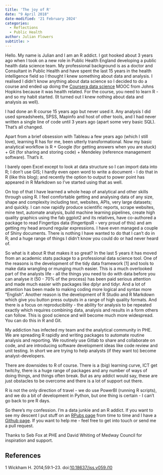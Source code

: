 ```yaml
---
title: 'The joy of R'
date: "9 April 2018"
date-modified: '21 February 2024'
categories:
  - Reflections
  - Public Health
author: Julian Flowers
subtitle: >
---
```


Hello. My name is Julian and I am an R addict. I got hooked about 3 years ago when I took on a new role in Public Health England developing a public health data science team. My professional background is as a doctor and Consultant in Public Health and have spent the last 15 years in the health intelligence field so I thought I knew something about data and analysis. I realised I didn’t know anything about data science so I decided to do a course and ended up doing the [Coursera data science](https://www.coursera.org/specializations/jhu-data-science) MOOC from Johns Hopkins because it was health related. For the course, you need to learn R - and so my habit started. (It turned out I knew nothing about data and analysis as well).

I had done an R course 15 years ago but never used it. Any analysis I did used spreadsheets, SPSS, Mapinfo and host of other tools, and I had never written a single line of code until 3 years ago (apart some very basic SQL). That’s all changed.

Apart from a brief obsession with Tableau a few years ago (which I still love), learning R has for me, been utterly transformational. Now my basic analytical workflow is R + Google (for getting answers when you are stuck) + Git (for sharing and storing code) + Mendeley (reference management software). That’s it.

I barely open Excel except to look at data structure so I can import data into R; I don’t use GIS; I hardly even open word to write a document - I do that in R (like this blog); and recently the option to output to power point has appeared in R Markdown so I’ve started using that as well.

On top of that I have learned a whole heap of analytical and other skills through using R. I feel comfortable getting and analysing data of any size, shape and complexity including text, websites, APIs, very large datasets; and quickly. I can now rapidly produce scientific reports, scrape websites, mine text, automate analysis, build machine learning pipelines, create high quality graphics using the fab ggplot2 and its relatives, have co-authored a package to read Fingertips data (fingertipsR - very proud of this) and am getting my head around regular expressions. I have even managed a couple of Shiny documents. There is nothing I have wanted to do that I can’t do in R; and a huge range of things I didn’t know you could do or had never heard of.

So what is it about R that makes it so great? In the last 5 years it has moved from an academic stats package to a professional data science tool. One of the reasons is the development of the tidy data framework [1] and tools to make data wrangling or munging much easier. This is a much overlooked part of the analysts life - all the things you need to do with data before you can analyse it (50 - 70% of the process) has been paid serious attention and made much easier with packages like dplyr and tidyr. And a lot of attention has been made to making coding more logical and syntax more “English”. Another reason is the development of R Studio and R Markdown which give you button press outputs in a range of high quality formats. And there is a focus on reproducibility - the ability for analysis to be repeated exactly which requires combining data, analysis and results in a form others can follow. This is good science and will become much more widespread. You can do this in R and Git.

My addiction has infected my team and the analytical community in PHE. We are spreading R rapidly and writing packages to automate routine analysis and reporting. We routinely use Gitlab to share and collaborate on code, and are introducing software development ideas like code review and unit testing. In short we are trying to help analysts (if they want to) become analyst-developers.

There are downsides to R of course. There is a (big) learning curve, ICT get twitchy, there is a huge range of packages and any number of ways of doing things, and things often break. But as any addict would say, these are just obstacles to be overcome and there is a lot of support out there.

R is not the only direction of travel - we do use PowerBI (running R scripts), and we do a bit of development in Python, but one thing is certain - I can’t go back to pre R days.

So there’s my confession. I’m a data junkie and an R addict. If you want to see my descent I put stuff on an [RPubs page](https://rpubs.com/jflowers) from time to time and I have a [Github page](https://github.com/julianflowers). If you want to help me - feel free to get into touch or send me a pull request.

Thanks to Seb Fox at PHE and David Whiting of Medway Council for inspiration and support.

## References

1 Wickham H. 2014;59:1–23. doi:[10.18637/jss.v059.i10](https://doi.org/10.18637/jss.v059.i10)